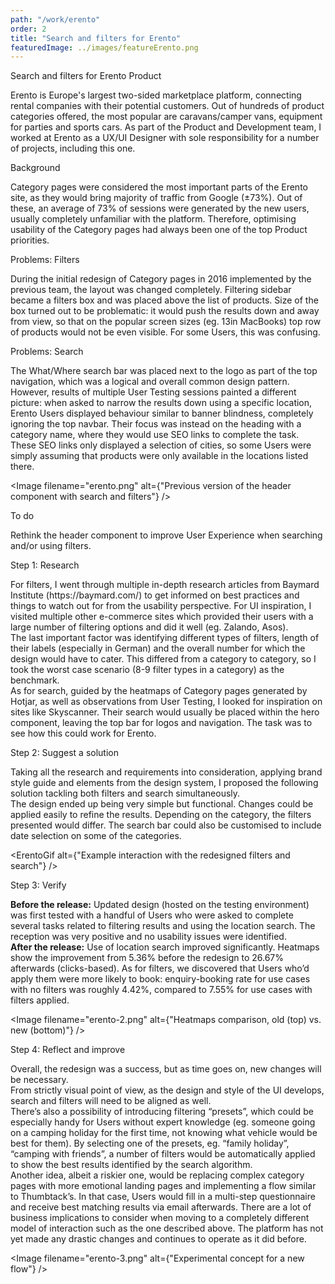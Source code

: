 ```yaml
---
path: "/work/erento"
order: 2
title: "Search and filters for Erento"
featuredImage: ../images/featureErento.png
---
```




<div className="sm:px-4 flex flex-col">
  <BlogTitle>Search and filters for Erento</BlogTitle>

  <BlogColumn>
    <ColumnHeading>Product</ColumnHeading>
    <ColumnText>
      <p>
        Erento is Europe's largest two-sided marketplace platform, connecting rental companies with their potential customers. Out of hundreds of product categories offered, the most popular are caravans/camper vans, equipment for parties and sports cars. As part of the Product and Development team, I worked at Erento as a UX/UI Designer with sole responsibility for a number of projects, including this one.
      </p>
    </ColumnText>
  </BlogColumn>
  
   <BlogColumn>
    <ColumnHeading>Background</ColumnHeading>
    <ColumnText>
      <p>
    Category pages were considered the most important parts of the Erento site, as they would bring majority of traffic from Google (±73%). Out of these, an average of 73% of sessions were generated by the new users, usually completely unfamiliar with the platform. Therefore, optimising usability of the Category pages had always been one of the top Product priorities.
      </p>
    </ColumnText>
  </BlogColumn>
  
  <BlogColumn>
    <ColumnHeading>Problems: Filters</ColumnHeading>
    <ColumnText>
      <p>
    During the initial redesign of Category pages in 2016 implemented by the previous team, the layout was changed completely. Filtering sidebar became a filters box and was placed above the list of products. Size of the box turned out to be problematic: it would push the results down and away from view, so that on the popular screen sizes (eg. 13in MacBooks) top row of products would not be even visible. For some Users, this was confusing.
      </p>
    </ColumnText>
  </BlogColumn>  
  
 <BlogColumn>
    <ColumnHeading>Problems: Search</ColumnHeading>
    <ColumnText>
      <p>
    The What/Where search bar was placed next to the logo as part of the top navigation, which was a logical and overall common design pattern. However, results of multiple User Testing sessions painted a different picture: when asked to narrow the results down using a specific location, Erento Users displayed behaviour similar to banner blindness, completely ignoring the top navbar. Their focus was instead on the heading with a category name, where they would use SEO links to complete the task. These SEO links only displayed a selection of cities, so some Users were simply assuming that products were only available in the locations listed there.
      </p>
    </ColumnText>
  </BlogColumn> 
  
  <Image filename="erento.png" alt={"Previous version of the header component with search and filters"} />

<BlogColumn>
  <ColumnHeading>To do</ColumnHeading>
  <ColumnText>
    <p>
      Rethink the header component to improve User Experience when searching
      and/or using filters.
    </p>
  </ColumnText>
</BlogColumn>

<BlogColumn>
  <ColumnHeading>Step 1: Research</ColumnHeading>
  <ColumnText>
    <p>
      For filters, I went through multiple in-depth research articles from
      Baymard Institute (https://baymard.com/) to get informed on best practices
      and things to watch out for from the usability perspective. For UI
      inspiration, I visited multiple other e-commerce sites which provided
      their users with a large number of filtering options and did it well (eg.
      Zalando, Asos).
      <br />
      The last important factor was identifying different types of filters,
      length of their labels (especially in German) and the overall number for
      which the design would have to cater. This differed from a category to
      category, so I took the worst case scenario (8-9 filter types in a
      category) as the benchmark.
      <br />
      As for search, guided by the heatmaps of Category pages generated by
      Hotjar, as well as observations from User Testing, I looked for
      inspiration on sites like Skyscanner. Their search would usually be placed
      within the hero component, leaving the top bar for logos and navigation.
      The task was to see how this could work for Erento.
    </p>
  </ColumnText>
</BlogColumn>

 <BlogColumn>
    <ColumnHeading>Step 2: Suggest a solution</ColumnHeading>
    <ColumnText>
      <p>
Taking all the research and requirements into consideration, applying brand style guide and elements from the design system, I proposed the following solution tackling both filters and search simultaneously.
      <br />
The design ended up being very simple but functional. Changes could be applied easily to refine the results. Depending on the category, the filters presented would differ. The search bar could also be customised to include date selection on some of the categories.
      </p>
    </ColumnText>
  </BlogColumn> 
  
  <ErentoGif alt={"Example interaction with the redesigned filters and search"} />

<BlogColumn>
  <ColumnHeading>Step 3: Verify</ColumnHeading>
  <ColumnText>
    <p>
      <strong>Before the release:</strong> Updated design (hosted on the testing
      environment) was first tested with a handful of Users who were asked to
      complete several tasks related to filtering results and using the location
      search. The reception was very positive and no usability issues were
      identified.
      <br />
      <strong>After the release:</strong> Use of location search improved
      significantly. Heatmaps show the improvement from 5.36% before the
      redesign to 26.67% afterwards (clicks-based). As for filters, we
      discovered that Users who’d apply them were more likely to book:
      enquiry-booking rate for use cases with no filters was roughly 4.42%,
      compared to 7.55% for use cases with filters applied.
    </p>
  </ColumnText>
</BlogColumn>

<Image filename="erento-2.png" alt={"Heatmaps comparison, old (top) vs. new (bottom)"} />

<BlogColumn>
  <ColumnHeading>Step 4: Reflect and improve</ColumnHeading>
  <ColumnText>
    <p>
      Overall, the redesign was a success, but as time goes on, new changes will
      be necessary.
      <br />
      From strictly visual point of view, as the design and style of the UI
      develops, search and filters will need to be aligned as well.
      <br />
      There’s also a possibility of introducing filtering “presets”, which could
      be especially handy for Users without expert knowledge (eg. someone going
      on a camping holiday for the first time, not knowing what vehicle would be
      best for them). By selecting one of the presets, eg. “family holiday”,
      “camping with friends”, a number of filters would be automatically applied
      to show the best results identified by the search algorithm.
      <br />
      Another idea, albeit a riskier one, would be replacing complex category
      pages with more emotional landing pages and implementing a flow similar to
      Thumbtack’s. In that case, Users would fill in a multi-step questionnaire
      and receive best matching results via email afterwards.
      There are a lot of business implications to consider when moving to a
      completely different model of interaction such as the one described above.
      The platform has not yet made any drastic changes and continues to operate
      as it did before.
    </p>
  </ColumnText>
</BlogColumn>

<Image filename="erento-3.png" alt={"Experimental concept for a new flow"} />

</div>
